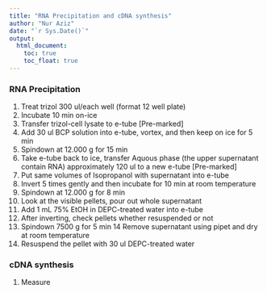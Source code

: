 ```yaml
---
title: "RNA Precipitation and cDNA synthesis"
author: "Nur Aziz"
date: "`r Sys.Date()`"
output:
  html_document:
    toc: true
    toc_float: true
---
```


### RNA Precipitation
1. Treat trizol 300 ul/each well (format 12 well plate)
2. Incubate 10 min on-ice
3. Transfer trizol-cell lysate to e-tube [Pre-marked]
4. Add 30 ul BCP solution into e-tube, vortex, and then keep on ice for 5 min
5. Spindown at 12.000 g for 15 min
6. Take e-tube back to ice, transfer Aquous phase (the upper supernatant contain RNA) approximately 120 ul to a new e-tube [Pre-marked]
7. Put same volumes of Isopropanol with supernatant into e-tube
8. Invert 5 times gently and then incubate for 10 min at room temperature
9. Spindown at 12.000 g for 8 min
10. Look at the visible pellets, pour out whole supernatant
11. Add 1 mL 75% EtOH in DEPC-treated water into e-tube
12. After inverting, check pellets whether resuspended or not
13. Spindown 7500 g for 5 min
14 Remove supernatant using pipet and dry at room temperature
15. Resuspend the pellet with 30 ul DEPC-treated water

### cDNA synthesis
1. Measure 


